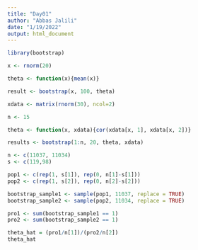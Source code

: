 ```yaml
---
title: "Day01"
author: "Abbas Jalili"
date: "1/19/2022"
output: html_document
---
```


```r
library(bootstrap)
```




```r
x <- rnorm(20)

theta <- function(x){mean(x)}

result <- bootstrap(x, 100, theta)

```



```r
xdata <- matrix(rnorm(30), ncol=2)

n <- 15

theta <- function(x, xdata){cor(xdata[x, 1], xdata[x, 2])}

results <- bootstrap(1:n, 20, theta, xdata)

```



```r
n <- c(11037, 11034)
s <- c(119,98)
```

```r
pop1 <- c(rep(1, s[1]), rep(0, n[1]-s[1]))
pop2 <- c(rep(1, s[2]), rep(0, n[2]-s[2]))
```



```r
bootstrap_sample1 <- sample(pop1, 11037, replace = TRUE)
bootstrap_sample2 <- sample(pop2, 11034, replace = TRUE)
```


```r
pro1 <- sum(bootstrap_sample1 == 1)
pro2 <- sum(bootstrap_sample2 == 1)

theta_hat = (pro1/n[1])/(pro2/n[2])
theta_hat
```




























